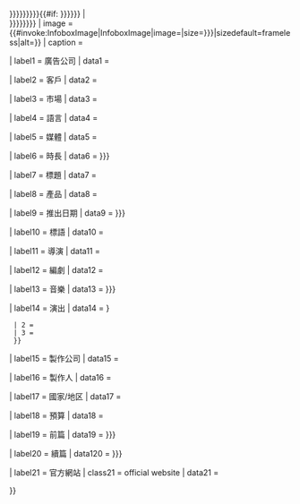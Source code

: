 {{Infobox
| bodyclass    = vevent
| labelstyle   = white-space:nowrap;
| aboveclass   = summary
| abovestyle   = font-size: 110%;
| above        = <includeonly><span class="fn"><BIG>{{{name|{{{片名|{{{名稱|{{{名称|{{PAGENAME}}}}}}}}}}}}}}{{#if: {{{original_name|{{{廣告原名|{{{廣告原名|}}}}}}}}} | <br />{{small|{{{original_name|{{{廣告原名|{{{廣告原名|}}}}}}}}}}}}}</BIG></span></includeonly>
| image        = {{#invoke:InfoboxImage|InfoboxImage|image={{{image|}}}|size={{{image_size|{{{image size|}}}}}}|sizedefault=frameless|alt={{{alt|}}}}} 
| caption      = {{{caption|}}}

| label1       = 廣告公司
| data1        = {{{agency|}}}

| label2       = 客戶
| data2        = {{{client|}}}

| label3       = 市場
| data3        = {{{market|}}}

| label4       = 語言
| data4        = {{{language|}}}

| label5       = 媒體
| data5        = {{{media|}}}

| label6       = 時長
| data6        = {{{runtime|{{{length|}}} }}}

| label7       = 標題
| data7        = {{{title|}}}

| label8       = 產品
| data8        = {{unbulleted list
 |1 = {{{product|}}}
 |2 = {{{product2|}}}
 |3 = {{{product3|}}} 
 }}

| label9       = 推出日期
| data9        = {{{released|{{{year|}}} }}}

| label10      = 標語
| data10       =  {{unbulleted list
  | 1 = {{{slogan|}}}
  | 2 = {{{slogan2|}}}
  | 3 = {{{slogan3|}}}
  }}

| label11      = 導演
| data11       = {{{director|}}}

| label12      = 編劇
| data12       = {{{writer|}}}

| label13      = 音樂
| data13       = {{{music|{{{composer|}}} }}}

| label14      = 演出
| data14       = {{unbulleted list
  | 1 = {{{starring|{{{actor|}}} }}}
  | 2 = {{{actor2|}}} 
  | 3 = {{{actor3|}}}
  }}

| label15      = 製作公司
| data15       = {{{production company|}}}

| label16      = 製作人
| data16       = {{{producer|}}}

| label17      = 國家/地区
| data17       = {{{country|}}}

| label18      = 預算
| data18       = {{{budget|}}}

| label19      = 前篇
| data19       = {{{preceded_by|{{{preceded by|}}}}}}

| label20      = 續篇
| data120       = {{{followed_by|{{{followed by|}}}}}}

| label21      = 官方網站
| class21      = official website
| data21       = {{{website|}}}

}}<noinclude>

{{documentation}}
</noinclude>